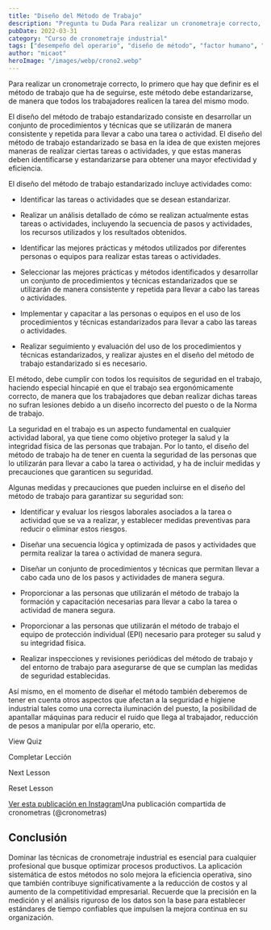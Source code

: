 ```yaml
---
title: "Diseño del Método de Trabajo"
description: "Pregunta tu Duda Para realizar un cronometraje correcto, lo primero que hay que definir es el método de trabajo que ha de seguirse, este método debe estandarizarse , de manera que todos los trabajador..."
pubDate: 2022-03-31
category: "Curso de cronometraje industrial"
tags: ["desempeño del operario", "diseño de método", "factor humano", "método de trabajo"]
author: "micaot"
heroImage: "/images/webp/crono2.webp"
---
```


Para realizar un cronometraje correcto, lo primero que hay que definir es el método de trabajo que ha de seguirse, este método debe estandarizarse, de manera que todos los trabajadores realicen la tarea del mismo modo.

El diseño del método de trabajo estandarizado consiste en desarrollar un conjunto de procedimientos y técnicas que se utilizarán de manera consistente y repetida para llevar a cabo una tarea o actividad. El diseño del método de trabajo estandarizado se basa en la idea de que existen mejores maneras de realizar ciertas tareas o actividades, y que estas maneras deben identificarse y estandarizarse para obtener una mayor efectividad y eficiencia.

El diseño del método de trabajo estandarizado incluye actividades como:

- Identificar las tareas o actividades que se desean estandarizar.

- Realizar un análisis detallado de cómo se realizan actualmente estas tareas o actividades, incluyendo la secuencia de pasos y actividades, los recursos utilizados y los resultados obtenidos.

- Identificar las mejores prácticas y métodos utilizados por diferentes personas o equipos para realizar estas tareas o actividades.

- Seleccionar las mejores prácticas y métodos identificados y desarrollar un conjunto de procedimientos y técnicas estandarizados que se utilizarán de manera consistente y repetida para llevar a cabo las tareas o actividades.

- Implementar y capacitar a las personas o equipos en el uso de los procedimientos y técnicas estandarizados para llevar a cabo las tareas o actividades.

- Realizar seguimiento y evaluación del uso de los procedimientos y técnicas estandarizados, y realizar ajustes en el diseño del método de trabajo estandarizado si es necesario.

El método, debe cumplir con todos los requisitos de seguridad en el trabajo, haciendo especial hincapié en que el trabajo sea ergonómicamente correcto, de manera que los trabajadores que deban realizar dichas tareas no sufran lesiones debido a un diseño incorrecto del puesto o de la Norma de trabajo.

La seguridad en el trabajo es un aspecto fundamental en cualquier actividad laboral, ya que tiene como objetivo proteger la salud y la integridad física de las personas que trabajan. Por lo tanto, el diseño del método de trabajo ha de tener en cuenta la seguridad de las personas que lo utilizarán para llevar a cabo la tarea o actividad, y ha de incluir medidas y precauciones que garanticen su seguridad.

Algunas medidas y precauciones que pueden incluirse en el diseño del método de trabajo para garantizar su seguridad son:

- Identificar y evaluar los riesgos laborales asociados a la tarea o actividad que se va a realizar, y establecer medidas preventivas para reducir o eliminar estos riesgos.

- Diseñar una secuencia lógica y optimizada de pasos y actividades que permita realizar la tarea o actividad de manera segura.

- Diseñar un conjunto de procedimientos y técnicas que permitan llevar a cabo cada uno de los pasos y actividades de manera segura.

- Proporcionar a las personas que utilizarán el método de trabajo la formación y capacitación necesarias para llevar a cabo la tarea o actividad de manera segura.

- Proporcionar a las personas que utilizarán el método de trabajo el equipo de protección individual (EPI) necesario para proteger su salud y su integridad física.

- Realizar inspecciones y revisiones periódicas del método de trabajo y del entorno de trabajo para asegurarse de que se cumplan las medidas de seguridad establecidas.

Así mismo, en el momento de diseñar el método también deberemos de tener en cuenta otros aspectos que afectan a la seguridad e higiene industrial tales como una correcta iluminación del puesto, la posibilidad de apantallar máquinas para reducir el ruido que llega al trabajador, reducción de pesos a manipular por el/la operario, etc.

View Quiz

Completar Lección

Next Lesson

Reset Lesson

 [Ver esta publicación en Instagram](https://www.instagram.com/tv/Cbwxx-9NF2G/?utm_source=ig_embed&utm_campaign=loading)Una publicación compartida de cronometras (@cronometras)

 



## Conclusión

Dominar las técnicas de cronometraje industrial es esencial para cualquier profesional que busque optimizar procesos productivos. La aplicación sistemática de estos métodos no solo mejora la eficiencia operativa, sino que también contribuye significativamente a la reducción de costos y al aumento de la competitividad empresarial. Recuerde que la precisión en la medición y el análisis riguroso de los datos son la base para establecer estándares de tiempo confiables que impulsen la mejora continua en su organización.